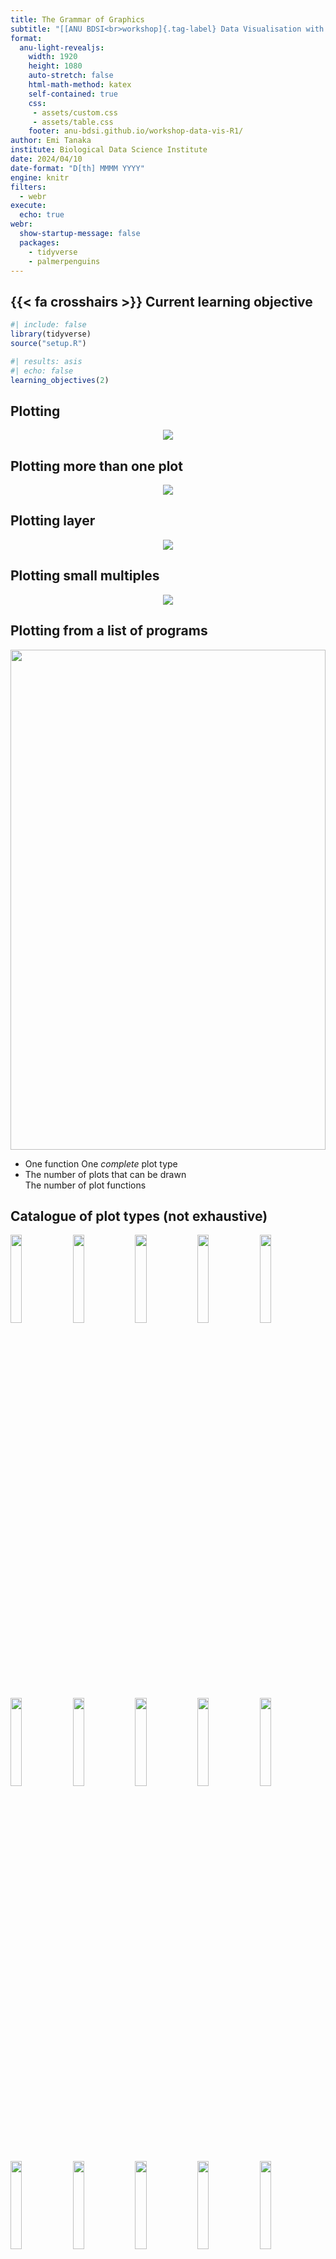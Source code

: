 ```yaml
---
title: The Grammar of Graphics 
subtitle: "[[ANU BDSI<br>workshop]{.tag-label} Data Visualisation with R [Part 1]{.part-label}]{.tag-workshop}"
format:
  anu-light-revealjs:
    width: 1920
    height: 1080
    auto-stretch: false
    html-math-method: katex
    self-contained: true
    css: 
     - assets/custom.css
     - assets/table.css
    footer: anu-bdsi.github.io/workshop-data-vis-R1/
author: Emi Tanaka
institute: Biological Data Science Institute
date: 2024/04/10
date-format: "D[th] MMMM YYYY"
engine: knitr
filters:
  - webr
execute: 
  echo: true
webr: 
  show-startup-message: false  
  packages: 
    - tidyverse
    - palmerpenguins
---
```





## {{< fa crosshairs >}} Current learning objective

```r
#| include: false
library(tidyverse)
source("setup.R")
```



```r
#| results: asis 
#| echo: false
learning_objectives(2)
```


## Plotting {auto-animate=true}

<center>

![](images/plotting.png){data-id="plotting"}

</center>


## Plotting more than one plot {auto-animate=true}

<center>

![](images/plotting-more.png){data-id="plotting"}

</center>


## Plotting layer {auto-animate=true}


<center>

![](images/plotting-layer.png){data-id="plotting"}

</center>


## Plotting small multiples {auto-animate=true}


<center>

![](images/plotting-multiple.png){data-id="plotting"}

</center>


## Plotting from a list of programs {auto-animate=true}


::: flex

::: {.w-50 }

::: {style="overflow: scroll; height: 800px;"}

<center>
![](images/plot-recipes.png){data-id="plotting" width="100%"}
</center>

:::

:::

::: {.w-50 .pl3 .incremental}

- One function <i class='fas fa-arrow-right'></i> One _complete_ plot type
- The number of plots that can be drawn <center><i class='fas fa-equals'></i></center> The number of plot functions

:::

:::

## Catalogue of plot types [(not exhaustive)]{.f3}  {auto-animate=true}

::: flex

::: {.w-10}

:::

::: {.w-80}

![](images/catalogue-histogram.png){width="19%" data-id="plotting"}
![](images/catalogue-density.png){width="19%"}
![](images/catalogue-boxplot.png){width="19%"}
![](images/catalogue-violin.png){width="19%"}
![](images/catalogue-dot.png){width="19%"}
![](images/catalogue-barplot.png){width="19%"}
![](images/catalogue-stacked-barplot.png){width="19%"}
![](images/catalogue-grouped-barplot.png){width="19%"}
![](images/catalogue-stacked-percentage-barplot.png){width="19%"}
![](images/catalogue-scatter.png){width="19%"}
![](images/catalogue-hex.png){width="19%"}
![](images/catalogue-2d-density.png){width="19%"}
![](images/catalogue-line.png){width="19%"}
![](images/catalogue-heatmap.png){width="19%"}
![](images/catalogue-map.png){width="19%"}

:::

::: {.w-10}

:::


:::




## The grammar of graphics

::: incremental

- In linguistics, we **_combine finite number of words to construct vast number of sentences_** under a shared understanding of the grammar.
- Wilkinson (2005) introduced **"the grammar of graphics"** as a paradigm to describe plots by combining a finite number of components.
- Wickham (2010) interpreted the grammar of graphics into the `ggplot2` R package (as part of his PhD project). 
- The grammar of graphics paradigm is also interpreted in other programming languages such as Python (e.g., `plotnine`) and Julia (e.g., `Gadfly.jl`, `VegaLite.jl`).

:::


::: aside 

Wilkinson (1999) The Grammar of Graphics. _Springer_

Wickham (2010) A Layered Grammar of Graphics. *Journal of Computational and Graphical Statistics* 19 (1) 3-28


:::

## Basic structure of `ggplot`

![](images/ggplot-basic-str.png)

- **data** as `data.frame`
- a set of **aesthetic** mappings between variables in the data and visual properties
- at least one [_**layer**_]{.anu-gold} which describes what to render
- the [_**coordinate system**_]{.anu-gold}

## A layer in `ggplot`

- A layer has five main components:
  - `geom` - the geometric object to use display the data
  - `stat` - statistical transformation to use on the data
data 
  - `data` to be displayed in this layer (usually inherited)
  - `mapping` - aesthetic mappings (usually inherited)
  - `position` - position adjustment

## Deconstructing histogram {auto-animate=true}

![](images/deconstruct-histogram.png){data-id="plotting" width="100%"}

## Deconstructing histogram {auto-animate=true}

![](images/deconstruct-histogram2.png){data-id="plotting" width="100%"}

## Deconstructing barplot {auto-animate=true}

![](images/deconstruct-barplot.png){data-id="plotting" width="100%"}

## Deconstructing barplot {auto-animate=true}

![](images/deconstruct-barplot2.png){data-id="plotting" width="100%"}

## Layer data

```webr-r
ghist <- ggplot(penguins, aes(bill_depth_mm)) +
  geom_histogram() 

layer_data(ghist, 1)
```

## Accessing layer data

::: flex

::: {.w-60}

```webr-r
ggplot(penguins, aes(bill_depth_mm)) +
  geom_histogram(aes(y = after_stat(density))) 
```

:::

::: {.w-40 .pl3}

* Equivalent to the old syntaxes `y = stat(density)` and `y = ..density..` 

:::

:::







## [Visualising]{.anu-black} amounts [and]{.anu-black} proportions {background-color="#e3e3e3"}

::: flex

::: w-70

![](images/amount-barplot.svg){style='width:19%;height:19%;'} ![](images/amount-scatterplot.svg){style='width:19%;height:19%;'} ![](images/amount-grouped-barplot.svg){style='width:19%;height:19%;'}
![](images/amount-stacked-barplot.svg){style='width:19%;height:19%;'} ![](images/amount-heatmap.svg){style='width:19%;height:19%;'}

![](images/prop-piechart.svg){style='width:19%;height:19%;'} ![](images/prop-stacked-perc-barplot.svg){style='width:19%;height:19%;'} ![](images/prop-stacked-density-plot.svg){style='width:19%;height:19%;'}


:::

::: w-30

* `geom_bar()`
* `geom_col()`
* `geom_point()`
* `geom_tile()`
* `geom_density()`

:::

:::


# <i class="fas fa-arrows-alt"></i> Position adjustments {background-color="#F5EDDE"}

## A barplot with `geom_bar()` 

::: flex

::: {.w-60}

```webr-r
library(palmerpenguins)
ggplot(penguins, aes(island)) +
  geom_bar()

ggplot(penguins, aes(island)) +
  stat_count(geom = "point", size = 3)
```

:::

::: {.w-40 .pl3}

* If you have a categorical variable, then you usually want to study the frequency of its categories. 
* Here the `stat = "count"` is computing the frequencies for each category for you.  
* You can alternatively use `stat_count()` and change the `geom`. 


:::

:::






## Summary data 

* Sometimes your input data may already contain pre-computed counts. 

```webr-r
#| autorun: true
penguins_summary <- penguins %>% 
  count(sex, species)

penguins_summary
```

## A barplot with `geom_col()` 



::: flex

::: {.w-60}

```webr-r
ggplot(penguins_summary, 
       aes(x = species, y = n)) +
  geom_col() 
```

:::

::: {.w-40 .pl3}

* In this case, you don't need `stat = "count"` to do the counting for you and use `geom_col()` instead.
* This is essential a short hand for `geom_bar(stat = "identity")` where `stat = "identity"` means that you will take the value as supplied without any statistical transformation.

:::

:::







## A stacked barplot with `"stack"`



```webr-r
penguins_summary

ggplot(penguins_summary, aes(x = species, y = n, fill = sex)) +
  geom_col(position = "stack") # default position
```






## A grouped barplot with `"dodge"`


```webr-r
ggplot(penguins_summary,
       aes(species, n, fill = sex)) +
  geom_col(position = "dodge")
```

. . . 

* `"dodge"` = `position_dodge()`


. . . 


```webr-r
ggplot(penguins_summary, 
       aes(species, n, fill = sex)) +
  geom_col(position = position_dodge(preserve = "single"))
```


## Another grouped barplot with `"dodge2"`

::: flex

::: {.w-70}

```webr-r
ggplot(penguins_summary, 
       aes(species, n, fill = sex)) +
  geom_col(position = position_dodge2(padding = 0.1))
```

:::

::: {.w-30 .pl3}

* `"dodge2"` uses a different algorithm to recalculate the x-values with an option to add a padding between geometric objects


:::

:::





## Stacked percentage barplot with `"fill"`

::: flex

::: {.w-70}

```webr-r
ggplot(penguins_summary, 
       aes(species, n, fill = sex)) +
  geom_col(position = "fill")
```

:::

::: {.w-30 .pl3}

* If you want to compare the percentages between the different `x`, then `position = "fill"` can be handy.

:::

:::


# <i class="fas fa-compass"></i> Coordinate systems {background-color="#F5EDDE"}


## Pie or donut charts with `coord_polar()` {auto-animate=true}

::: flex

::: {.w-75}

* The default coordinate system is the Cartesian coordinate system.

::: fragment

* But you can change this to a polar coordinate system like below.

```webr-r
ggplot(penguins_summary, 
       aes(species, n, fill = sex)) +
  geom_col(position = "fill") +
  coord_polar("y")
```

:::

:::

::: {.w-25 .pl3}

```r
#| echo: false
#| fig-width: 6
#| fig-height: 4
#| fig-align: center
library(palmerpenguins)
penguins_summary <- penguins %>% 
  count(sex, species)
g <- ggplot(penguins_summary, 
       aes(species, n, fill = sex)) +
  geom_col(position = "fill") +
  theme_void(base_size = 24)

g 
g + coord_polar("y")
```

:::

:::







## Other coordinate systems


* `coord_cartesian()` for Cartesian coordinate systems (default)
* `coord_flip()` to flip the x and y 
* `coord_fixed()` to use a fixed aspect ratio
* `coord_equal()` is essentially `coord_fixed(ratio = 1)`
* `coord_trans()` to transform the coordinate after the statistical transformation
* `coord_map()` to use projection based on `mapproj` 


## Summary

- A layer has five main components:
  - `geom` - the geometric object to use display the data
  - `stat` - statistical transformation to use on the data
data 
  - `data` to be displayed in this layer (usually inherited)
  - `mapping` - aesthetic mappings (usually inherited)
  - `position` - position adjustment
- Some position adjustments include: `fill`, `stack`, `dodge`, `dodge2`, and `identity`.
- The coordinate system is by default the Cartesian coordinate (you will hardly change this).




# Exercise time {background-color="#F5EDDE"}


[<i class='fas fa-laptop-code'></i>](https://anu-bdsi.github.io/workshop-intro-R/materials.html#tabset-1-1-tab){.f-headline}

`r exercise_countdown(1)`

